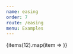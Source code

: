 ```yaml
---
name: easing
order: 7
route: /easing
menu: Examples
---
```



<Playground >
    <Carousel 
        easing="cubic-bezier(1,.15,.55,1.54)"
        tiltEasing="cubic-bezier(0.110, 1, 1.000, 0.210)"
        transitionMs={700}
        itemsToShow={3}
    >
        {items(12).map(item => <Item key={item.id} {...item}/>)}
    </Carousel>
</Playground>